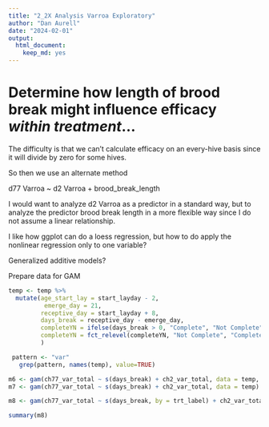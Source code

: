 ```yaml
---
title: "2_2X Analysis Varroa Exploratory"
author: "Dan Aurell"
date: "2024-02-01"
output:   
  html_document: 
    keep_md: yes
---
```



# Determine how length of brood break might influence efficacy *within treatment*...

The difficulty is that we can't calculate efficacy on an every-hive basis since it will divide by zero for some hives.

So then we use an alternate method

d77 Varroa ~ d2 Varroa + brood_break_length

I would want to analyze d2 Varroa as a predictor in a standard way, but to analyze the predictor brood break length in a more flexible way since I do not assume a linear relationship.

I like how ggplot can do a loess regression, but how to do apply the nonlinear regression only to one variable?

Generalized additive models?


Prepare data for GAM
```r
temp <- temp %>% 
  mutate(age_start_lay = start_layday - 2,
          emerge_day = 21,
         receptive_day = start_layday + 8,
         days_break = receptive_day - emerge_day,
         completeYN = ifelse(days_break > 0, "Complete", "Not Complete"),
         completeYN = fct_relevel(completeYN, "Not Complete", "Complete")
         )
```


```r
 pattern <- "var"
   grep(pattern, names(temp), value=TRUE)  

m6 <- gam(ch77_var_total ~ s(days_break) + ch2_var_total, data = temp, subset = trt)
m7 <- gam(ch77_var_total ~ s(days_break) + ch2_var_total, data = temp)

m8 <- gam(ch77_var_total ~ s(days_break, by = trt_label) + ch2_var_total, data = temp)

summary(m8)
```


